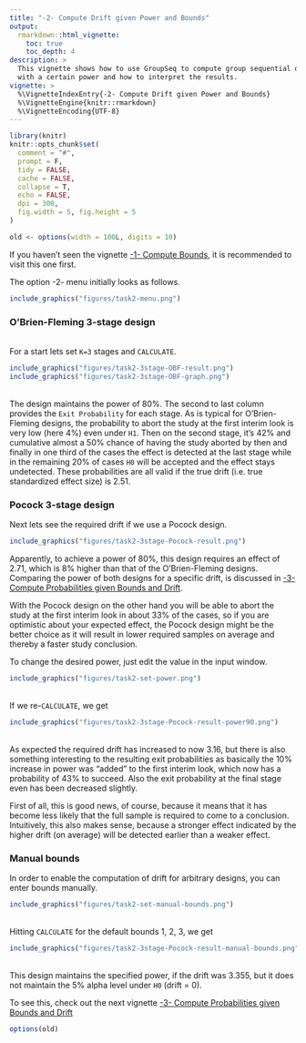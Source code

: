 ---
title: "-2- Compute Drift given Power and Bounds"
output:
  rmarkdown::html_vignette:
    toc: true
    toc_depth: 4
description: >
  This vignette shows how to use GroupSeq to compute group sequential designs
  with a certain power and how to interpret the results.
vignette: >
  %\VignetteIndexEntry{-2- Compute Drift given Power and Bounds}
  %\VignetteEngine{knitr::rmarkdown}
  %\VignetteEncoding{UTF-8}
---

```{r knitr-setup, include = FALSE}
library(knitr)
knitr::opts_chunk$set(
  comment = "#",
  prompt = F,
  tidy = FALSE,
  cache = FALSE,
  collapse = T,
  echo = FALSE,
  dpi = 300,
  fig.width = 5, fig.height = 5
)

old <- options(width = 100L, digits = 10)
```

If you haven't seen the vignette
[-1- Compute Bounds](https://rpahl.github.io/GroupSeq/articles/task-1-compute-bounds-H0.html),
it is recommended to visit this one first.

The option -2- menu initially looks as follows.

```{r, out.width = "35%", echo = FALSE}
include_graphics("figures/task2-menu.png")
```

### O'Brien-Fleming 3-stage design

<br>
For a start lets set `K=3` stages and `CALCULATE`.

```{r, out.width = c("55%", "40%"), echo = FALSE,fig.show="hold"}
include_graphics("figures/task2-3stage-OBF-result.png")
include_graphics("figures/task2-3stage-OBF-graph.png")
```

<br>
The design maintains the power of 80%. The second to last column
provides the `Exit Probability` for each stage. As is typical for
O'Brien-Fleming designs, the probability to abort the study
at the first interim look is very low (here 4%)
even under `H1`. Then on the second stage, it's 42% and cumulative
almost a 50% chance of having the study aborted by then and finally in one
third of the cases the effect is detected at the last stage while in the
remaining 20% of cases `H0` will be accepted and the effect stays undetected.
These probabilities are all valid if the true drift (i.e. true standardized
effect size) is 2.51.

### Pocock 3-stage design

Next lets see the required drift if we use a Pocock design.

```{r, out.width = "50%"}
include_graphics("figures/task2-3stage-Pocock-result.png")
```

Apparently, to achieve a power of 80%, this design requires an effect of 2.71,
which is 8% higher than that of the O'Brien-Fleming designs.
Comparing the power of both designs for a specific drift, is discussed in
[-3- Compute Probabilities given Bounds and Drift](https://rpahl.github.io/GroupSeq/articles/task-3-compute-bounds-H1.html).

With the Pocock design on the other hand you will be able to abort the study
at the first interim look in about 33% of the cases, so if you are optimistic
about your expected effect, the Pocock design might be the better choice as
it will result in lower required samples on average and thereby
a faster study conclusion.

To change the desired power, just edit the value in the input window.

```{r, out.width = "35%"}
include_graphics("figures/task2-set-power.png")
```

<br>
If we re-`CALCULATE`, we get

```{r, out.width = "50%"}
include_graphics("figures/task2-3stage-Pocock-result-power90.png")
```

<br>
As expected the required drift has increased to now 3.16, but there is also
something interesting to the resulting exit probabilities as basically the
10% increase in power was "added" to the first interim look, which now has a
probability of 43% to succeed. Also the exit probability at the final stage
even has been decreased slightly.

First of all, this is good news, of course, because it means that it has become
less likely that the full sample is required to come to a conclusion.
Intuitively, this also makes sense, because a stronger effect indicated by
the higher drift (on average) will be detected earlier than a weaker effect.

### Manual bounds

In order to enable the computation of drift for arbitrary designs, you can
enter bounds manually.

```{r, out.width = "35%", echo = FALSE}
include_graphics("figures/task2-set-manual-bounds.png")
```

<br>
Hitting `CALCULATE` for the default bounds 1, 2, 3, we get

```{r, out.width = "50%"}
include_graphics("figures/task2-3stage-Pocock-result-manual-bounds.png")
```

<br>
This design maintains the specified power, if the drift was
3.355, but it does not maintain the 5% alpha level under
`H0` (drift = 0).

To see this, check out the next vignette
[-3- Compute Probabilities given Bounds and Drift](https://rpahl.github.io/GroupSeq/articles/task-3-compute-bounds-H1.html)



```{r, include = FALSE}
options(old)
```